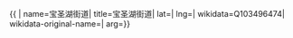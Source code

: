 {{ {{{1|PRC admin/showdata}}}|
name=宝圣湖街道|
title=宝圣湖街道|
lat=|
lng=|
wikidata=Q103496474|
wikidata-original-name=|
arg={{{arg|}}}}}